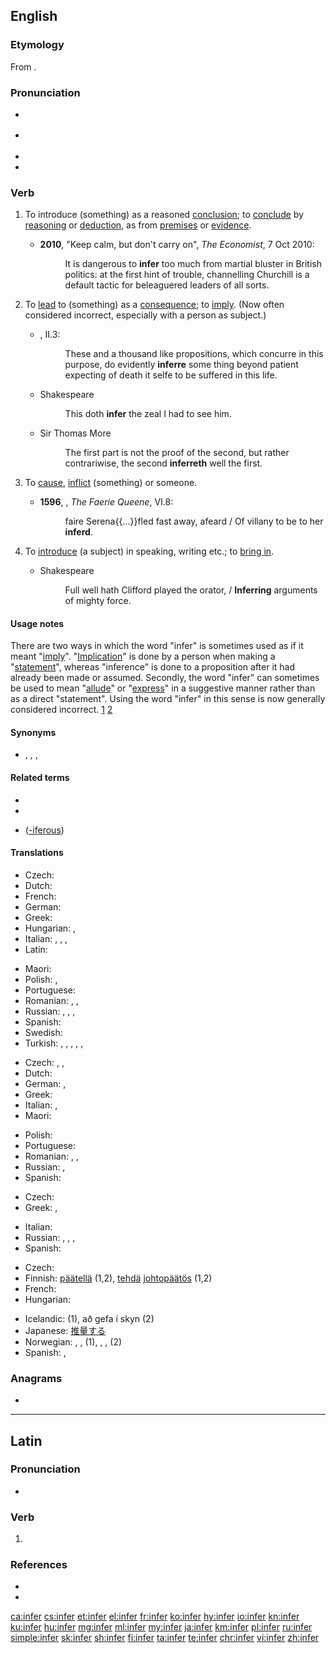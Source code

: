 ==English==

===Etymology===
{{PIE root|en|bʰer}}
From {{etyl|la|en}} {{m|la|inferō}}.

===Pronunciation===
* {{a|GenAm}} {{IPA|/ɪnˈfɝ/|lang=en}}
* {{a|RP}} {{IPA|/ɪnˈfɜː/|lang=en}}
* {{audio|en-us-infer.ogg|Audio (US)|lang=en}}
* {{rhymes|ɜː(ɹ)|lang=en}}

===Verb===
{{en-verb|inferr}}

# {{lb|en|transitive}} To introduce (something) as a reasoned [[conclusion]]; to [[conclude]] by [[reason]]ing or [[deduction]], as from [[premise]]s or [[evidence]]. {{defdate|from 16th c.}}
#* '''2010''', "Keep calm, but don't carry on", ''The Economist'', 7 Oct 2010:
#*: It is dangerous to '''infer''' too much from martial bluster in British politics: at the first hint of trouble, channelling Churchill is a default tactic for beleaguered leaders of all sorts.
# {{lb|en|transitive}} To [[lead]] to (something) as a [[consequence]]; to [[imply]]. (Now often considered incorrect, especially with a person as subject.) {{defdate|from 16th c.}}
#* {{RQ:Flr Mntgn Essays}}, II.3:
#*: These and a thousand like propositions, which concurre in this purpose, do evidently '''inferre''' {{transterm|sonnent|lang=frm}} some thing beyond patient expecting of death it selfe to be suffered in this life{{nb...}}.
#* Shakespeare
#*: This doth '''infer''' the zeal I had to see him.
#* Sir Thomas More
#*: The first part is not the proof of the second, but rather contrariwise, the second '''inferreth''' well the first.
# {{lb|en|obsolete}} To [[cause]], [[inflict]] (something) {{m|en|upon}} or {{m|en|to}} someone. {{defdate|16th-18th c.}}
#* '''1596''', {{w|Edmund Spenser}}, ''The Faerie Queene'', VI.8:
#*: faire Serena{{...}}fled fast away, afeard / Of villany to be to her '''inferd'''{{nb...}}.
# {{lb|en|obsolete}} To [[introduce]] (a subject) in speaking, writing etc.; to [[bring in]]. {{defdate|16th–18th c.}}
#* Shakespeare
#*: Full well hath Clifford played the orator, / '''Inferring''' arguments of mighty force.

====Usage notes====
There are two ways in which the word "infer" is sometimes used as if it meant "[[imply]]". "[[implication|Implication]]" is done by a person when making a "[[statement]]", whereas "inference" is done to a proposition after it had already been made or assumed. Secondly, the word "infer" can sometimes be used to mean "[[allude]]" or "[[express]]" in a suggestive manner rather than as a direct "statement". Using the word "infer" in this sense is now generally considered incorrect. [http://www.askoxford.com/betterwriting/classicerrors/confused/?view=uk] [http://englishplus.com/grammar/00000232.htm]

====Synonyms====
* {{l|en|assume}}, {{l|en|conclude}}, {{l|en|deduce}}, {{l|en|construe}}

====Related terms====
* {{l|en|inferable}}
* {{l|en|inference}}
* {{l|en|-ferous}} ([[-iferous]])

====Translations====
{{trans-top|(transitive) To conclude by reasoning or deduction, as from premises or evidence}}
* Czech: {{t|cs|vyvodit}}
* Dutch: {{t+|nl|concluderen}}
* French: {{t+|fr|déduire}}
* German: {{t+|de|schlussfolgern}}
* Greek: {{t+|el|συμπεραίνω}}
* Hungarian: {{t+|hu|kikövetkeztet}}, {{t|hu|dedukál}}
* Italian: {{t+|it|inferire}}, {{t+|it|dedurre}}, {{t+|it|concludere}}, {{t+|it|infliggere}}
* Latin: {{t|la|coniecto}}
{{trans-mid}}
* Maori: {{t|mi|hīkaro}}
* Polish: {{t|pl|wnioskować}}, {{t|pl|dedukować}}
* Portuguese: {{t+|pt|inferir}}
* Romanian: {{t+|ro|motiva}}, {{t+|ro|deduce}}, {{t+|ro|infera}}
* Russian: {{t+|ru|заключить|pf|sc=Cyrl}}, {{t|ru|сделать заключение|sc=Cyrl}}, {{t|ru|сделать вывод|sc=Cyrl}}, {{t+|ru|вывести|pf|sc=Cyrl}}
* Spanish: {{t+|es|inferir}}
* Swedish: {{t|sv|sluta sig till}}
* Turkish: {{t+|tr|anlam çıkarmak}}, {{t+|tr|anlamına gelmek}}, {{t+|tr|anlamak}}, {{t+|tr|mana çıkarmak}}, {{t|tr|manasına gelmek}}, {{t|tr|sonucunu çıkarmak}}
{{trans-bottom}}

{{trans-top|(intransitive) To draw a conclusion (by reasoning)}}
* Czech: {{t|cs|vyvodit}}, {{t|cs|usoudit}}, {{t|cs|odvodit|pf}}
* Dutch: {{t+|nl|concluderen}}
* German: {{t+|de|schließen}}, {{t+|de|schlussfolgern}}
* Greek: {{t+|el|συμπεραίνω}}
* Italian: {{t+|it|concludere}}, {{t+|it|dedurre}}
* Maori: {{t|mi|hīkaro}}
{{trans-mid}}
* Polish: {{t|pl|wnioskować}}
* Portuguese: {{t+|pt|inferir}}
* Romanian: {{t+|ro|conchide}}, {{t+|ro|concluziona}}, {{t+|ro|infera}}
* Russian: {{t+|ru|заключать|impf|sc=Cyrl}}, {{t+|ru|делать вывод|sc=Cyrl}}
* Spanish: {{t+|es|inferir}}
{{trans-bottom}}

{{trans-top|To imply: to have as a necessary consequence}}
* Czech: {{t+|cs|dopadnout}}
* Greek: {{t+|el|υπονοώ}}, {{t+|el|υπαινίσσομαι}}
{{trans-mid}}
* Italian: {{t+|it|implicare}}
* Russian: {{t+|ru|предполагать|impf|sc=Cyrl}}, {{t+|ru|предположить|pf|sc=Cyrl}}, {{t+|ru|догадываться|impf|sc=Cyrl}}, {{t+|ru|догадаться|pf|sc=Cyrl}}
* Spanish: {{t+|es|inferir}}
{{trans-bottom}}

{{checktrans-top}}
* Czech: {{t|cs|usoudit}}
* Finnish: [[päätellä]] (1,2), [[tehdä]] [[johtopäätös]] (1,2)
* French: {{t+|fr|déduire}}
* Hungarian: {{t+|hu|kikövetkeztet}}
{{trans-mid}}
* Icelandic: {{t|is|álykta}} (1), að gefa í skyn (2)
* Japanese: [[推量]]する
* Norwegian: {{t|no|utlede}}, {{t+|no|konkludere}}, {{t+|no|slutte}} (1), {{t+|no|anta}}, {{t+|no|tenke}}, {{t|no|spekulere}} (2)
* Spanish: {{t+|es|argüir}}, {{t+|es|inferir}}
{{trans-bottom}}

===Anagrams===
* {{l|en|finer}}

----

==Latin==

===Pronunciation===
* {{la-IPA|īnfer}}

===Verb===
{{la-verb-form|īnfer}}

# {{inflection of|īnferō||2|s|pres|actv|impr|lang=la}}

===References===
* {{R:L&S}}
* {{R:Gaffiot}}

[[ca:infer]]
[[cs:infer]]
[[et:infer]]
[[el:infer]]
[[fr:infer]]
[[ko:infer]]
[[hy:infer]]
[[io:infer]]
[[kn:infer]]
[[ku:infer]]
[[hu:infer]]
[[mg:infer]]
[[ml:infer]]
[[my:infer]]
[[ja:infer]]
[[km:infer]]
[[pl:infer]]
[[ru:infer]]
[[simple:infer]]
[[sk:infer]]
[[sh:infer]]
[[fi:infer]]
[[ta:infer]]
[[te:infer]]
[[chr:infer]]
[[vi:infer]]
[[zh:infer]]